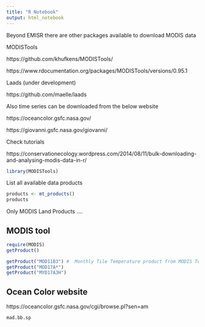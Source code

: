 ```yaml
---
title: "R Notebook"
output: html_notebook
---
```



Beyond EMISR there are other packages available to download MODIS data


MODISTools

https://github.com/khufkens/MODISTools/

https://www.rdocumentation.org/packages/MODISTools/versions/0.95.1

Laads (under development)

https://github.com/maelle/laads


Also time series can be downloaded from the below website

https://oceancolor.gsfc.nasa.gov/

https://giovanni.gsfc.nasa.gov/giovanni/

Check tutorials

https://conservationecology.wordpress.com/2014/08/11/bulk-downloading-and-analysing-modis-data-in-r/




```r
library(MODISTools)
```



List all available data products

```r
products <- mt_products()
products
```


Only MODIS Land Products ....


## MODIS tool



```r
require(MODIS)
getProduct()

```

```r
getProduct("MOD11B3") #  Monthly Tile Temperature product from MODIS Terra with a ground resolution of 5600 m
getProduct("MOD17A*")
getProduct("MYD17A3H")
```


## Ocean Color website

https://oceancolor.gsfc.nasa.gov/cgi/browse.pl?sen=am

```r
mad.bb.sp
```

